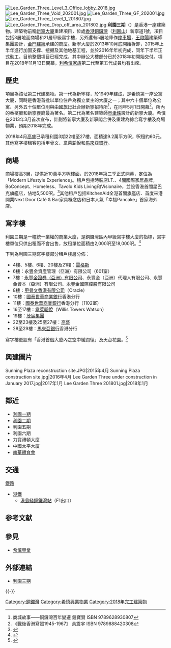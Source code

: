 {{Infobox building
|name               = 利園三期
|image              = Lee Garden Three 202007.jpg
|caption            = 利園三期
|location           = [[香港島|香港島]][[銅鑼灣|銅鑼灣]]（[[利園山|利園山]]）新寧道1號
|coordinates        = {{coord|22|16|41|N|114|11|07|E|region:HK|display=inline,title}}
|status             = 已完工
|start_date         = 
|completion_date    = 2018年
|opening            = 2018年第二季
|building_type      = 商業
|number_of_rooms     =
|number_of_suites    =
|number_of_restaurants = 2
|architectural      = 
|roof               = 
|top_floor          = 
|floor_count        = 21
|elevator_count     = 
|cost               = 
|floor_area         = 
|architect          = [[王歐陽|王歐陽]]建築師集團
|structural_engineer= [[奧雅納|奧雅納]]
|main_contractor    = [[金門建築|金門建築]]
|developer          = 
|owner              = [[希慎興業|希慎興業]]
|management         = 
|references         =
}}

[[File:Lee_Garden_Three_Level_3_Office_lobby_2018.jpg|thumb]]
[[File:Lee_Garden_Three_Void_202001.jpg|thumb]]
[[File:Lee_Garden_Three_GF_202001.jpg|thumb]]
[[File:Lee_Garden_Three_Level_1_201807.jpg|thumb]]
[[File:Lee_Garden_Three_Drop_off_area_201802.jpg|thumb]]
'''利園三期'''（{{lang-en|Lee Garden Three}}）是香港一座建築物。建築物前稱[[新寧大廈|新寧大廈]]重建項目，位處[[香港|香港]][[銅鑼灣|銅鑼灣]]（[[利園山|利園山]]）新寧道1號，項目包括3層地面商場和21層甲級寫字樓，另外還有5層地庫作[[停車場|停車場]]，[[王歐陽|王歐陽]]建築師集團設計，[[金門建築|金門建築]]承建的商廈。新寧大廈於2013年10月底開始拆卸，2015年上半年進行加固支撑、挖掘及其他地基工程，並於2016年年初完成，同年下半年正式動工。目前整個項目已經完成，其中辦公大樓部分已於2018年初開始交付。項目在2018年11月13日開幕，[[利希慎家族|利希慎家族]]第二代至第五代成員均有出席。

==歷史==
項目為該址第三代建築物。第一代為新寧樓，於1949年建成，是希慎第一座公寓大廈，同時是香港首批以單位住戶為獨立業主的大廈之一；其中六十個單位為公寓、另外五十個單位則與[[台灣中國旅行社|中國旅行社]]合辦新寧招待所<ref>商城故事——銅鑼灣百年變遷 鍾寶賢 ISBN 9789628930807</ref>，在同年5月1日開幕<ref>《戰後香港寫照1945-1967》 余震宇 ISBN 9789888420308</ref>，所內的香檳廳和新寧餐廳最為著名。第二代為著名建築師[[貝聿銘|貝聿銘]]設計的新寧大廈。希慎在2013年3月首次宣布，計劃將新寧大廈及新寧閣合併及重建為綜合寫字樓及商場物業，預期2018年完成。

2018年4月[[高盛|高盛]]已承租利園3期22樓至27樓，面積達9.2萬平方呎，呎租約60元。其他寫字樓租客包括甲骨文、韋萊韜悅和[[馬來亞銀行|馬來亞銀行]]。

==商場==
商場樓高3層，提供近10萬平方呎樓面，於2018年第三季正式開幕，定位為「Modern Lifestyle Experience」。租戶包括時裝店I.T.、4間國際家居品牌，BoConcept、Homeless、Tavolo Kids Living和Visionaire，並設香港首間星巴克旗艦店，佔地5,500呎。<ref>{{cite news |title=利園三期第三季正式開幕 3國際家居品牌開始試業 |url=https://www.am730.com.hk/news/%E6%96%B0%E8%81%9E/%E5%88%A9%E5%9C%92%E4%B8%89%E6%9C%9F%E7%AC%AC%E4%B8%89%E5%AD%A3%E6%AD%A3%E5%BC%8F%E9%96%8B%E5%B9%95-3%E5%9C%8B%E9%9A%9B%E5%AE%B6%E5%B1%85%E5%93%81%E7%89%8C%E9%96%8B%E5%A7%8B%E8%A9%A6%E6%A5%AD-128273 |accessdate=2018-06-21 |publisher=am730 |date=2018-05-31 |archive-date=2018-06-21 |archive-url=https://web.archive.org/web/20180621170713/https://www.am730.com.hk/news/%E6%96%B0%E8%81%9E/%E5%88%A9%E5%9C%92%E4%B8%89%E6%9C%9F%E7%AC%AC%E4%B8%89%E5%AD%A3%E6%AD%A3%E5%BC%8F%E9%96%8B%E5%B9%95-3%E5%9C%8B%E9%9A%9B%E5%AE%B6%E5%B1%85%E5%93%81%E7%89%8C%E9%96%8B%E5%A7%8B%E8%A9%A6%E6%A5%AD-128273 |dead-url=no }}</ref>其他租戶包括KitchenAid全港首間旗艦店、首度來港開業Next Door Café & Bar家具概念店和日本人氣「幸福Pancake」首家海外店。

==寫字樓== 
利園三期是一幢統一業權的商業大廈，是銅鑼灣區內甲級寫字樓大廈的指標，寫字樓單位只供出租而不會出售，放租單位面積由2,000呎至18,000呎。<ref>{{Cite web|title=Lee Garden Three 利園三期|url=https://propwiser.com.hk/tc/Building/causeway-bay/利園三期/137|accessdate=2021-08-23|author=|date=2020-10-23|format=|website=博思物業网|language=|archive-date=2021-11-02|archive-url=https://web.archive.org/web/20211102023715/https://propwiser.com.hk/tc/Building/causeway-bay/%E5%88%A9%E5%9C%92%E4%B8%89%E6%9C%9F/137}}</ref>

下列為利園三期寫字樓部分租戶樓層分佈：
*4樓、5樓、6樓、20樓及21樓：[[雷格斯|雷格斯]]
*6樓：永豐金資產管理（亞洲）有限公司（601室）
*7樓：[[永豐金證券|永豐金證券（亞洲）有限公司]]、永豐金（亞洲）代理人有限公司、永豐金資本（亞洲）有限公司、永豐金國際控股有限公司
*8樓：[[甲骨文公司|甲骨文香港有限公司]]（Oracle）
*10樓：[[國泰世華商業銀行|國泰世華商業銀行]]香港分行
*11樓：[[國泰世華商業銀行|國泰世華商業銀行]]香港分行（1102室）
*16至17樓：[[韦莱韬悦|韋萊韜悅]]（Willis Towers Watson）
*19樓：[[茂宸集團|茂宸集團]]
*22至23樓及25至27樓：[[高盛|高盛]]
*28至29樓：[[馬來亞銀行|馬來亞銀行]]香港分行

寫字樓更設有「香港首個大廈內之空中緩跑徑」及天台花園。<ref>{{cite news |title=希慎旗下銅鑼灣「利園三期」試業 打造綠色社區吸客 |url=https://www.bastillepost.com/hongkong/article/3293728-%E5%B8%8C%E6%85%8E%E6%97%97%E4%B8%8B%E9%8A%85%E9%91%BC%E7%81%A3%E3%80%8C%E5%88%A9%E5%9C%92%E4%B8%89%E6%9C%9F%E3%80%8D%E8%A9%A6%E6%A5%AD-%E6%89%93%E9%80%A0%E7%B6%A0%E8%89%B2%E7%A4%BE%E5%8D%80%E5%90%B8 |accessdate=2018-11-14 |work=巴士的報 |date=2018-11-14 |archive-date=2018-11-14 |archive-url=https://web.archive.org/web/20181114224010/https://www.bastillepost.com/hongkong/article/3293728-%e5%b8%8c%e6%85%8e%e6%97%97%e4%b8%8b%e9%8a%85%e9%91%bc%e7%81%a3%e3%80%8c%e5%88%a9%e5%9c%92%e4%b8%89%e6%9c%9f%e3%80%8d%e8%a9%a6%e6%a5%ad-%e6%89%93%e9%80%a0%e7%b6%a0%e8%89%b2%e7%a4%be%e5%8d%80%e5%90%b8 |dead-url=no }}</ref>

==興建圖片==
<gallery>
Sunning Plaza reconstruction site.JPG|2015年4月
Sunning Plaza construction site.jpg|2016年4月
Lee Garden Three under construction in January 2017.jpg|2017年1月
Lee Garden Three 201801.jpg|2018年1月
</gallery>

==鄰近==
*[[利園一期|利園一期]]
*[[利園二期|利園二期]]
*利園五期
*利園六期
*力寶禮頓大廈
*中國太平大廈
*[[南華體育會|南華體育會]]

==交通==
[[鐵路|鐵路]]
*[[港鐵|港鐵]]
**[[港島綫|港島綫]][[銅鑼灣站|銅鑼灣站]]（F1出口）

== 参考文献 ==
{{reflist}}

==參見==
*[[希慎興業|希慎興業]]

==外部連結==
{{commonscat|Lee Garden Three}}
*[http://leegardenthree.com.hk/?lang=zh-hant 利園三期]{{Wayback|url=http://leegardenthree.com.hk/?lang=zh-hant |date=20180204010238 }}

{{-}}
{{希慎興業}}

[[Category:銅鑼灣|Category:銅鑼灣]]
[[Category:希慎興業物業|Category:希慎興業物業]]
[[Category:2018年完工建築物|Category:2018年完工建築物]]